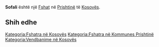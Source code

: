 {{Fshat në Kosovës
 | Emri                = Sofali
| sqi_N_name = Sofali
| sqi_N_FULL_NAME_RO = Sofali
| sqi_N_FULL_NAME_ND_RO = Sofali
| sqi_N_SORT_NAME_RG = SOFALI
| sqi_N_FULL_NAME_RG = Sofali
| sqi_N_FULL_NAME_ND_RG = Sofali
| srp_N_name = Sofalija
| srp_N_FULL_NAME_RO = Sofalija
| srp_N_FULL_NAME_ND_RO = Sofalija
| srp_N_SORT_NAME_RG = SOFALIJA
| srp_N_FULL_NAME_RG = Sofalija
| srp_N_FULL_NAME_ND_RG = Sofalija
| srp_NS_name = Софалија
| srp_NS_FULL_NAME_RO = Софалија
| srp_NS_FULL_NAME_ND_RO = Софалија
| srp_NS_SORT_NAME_RG = СОФАЛИЈА
| srp_NS_FULL_NAME_RG = Софалија
| srp_NS_FULL_NAME_ND_RG = Софалија

 | Emri (Rasa dhanore) = 
 | Figura              = 
 | Shteti              = Kosovo
 | Komuna              = Prishtinë
 | Kodi postar         = 
 | Sipërfaqja          = 

 | Popullsia           = 

 | Regj. i popullsisë  = 
 | Dend. e popullsisë  = 
 | Faqja zyrtare       = 
 <!--- Koordinatat ----> 
 | Gjerësia            = 42.666626
 | Gjatësia            = 21.203642
 | Lartësia            = 
}}
'''Sofali''' është një [[Fshat]] në [[Prishtinë]] të [[Kosovës]].

<!-- == Gjeografia == -->
<!-- == Historia == -->
<!-- == Demografia == -->
== Shih edhe ==
{{Komuna Prishtinë}}
{{Kosovo-Administrata-Cung}}

[[Kategoria:Fshatra në Kosovës]]
[[Kategoria:Fshatra në Kommunes Prishtinë]]
[[Kategoria:Vendbanime në Kosovës]]